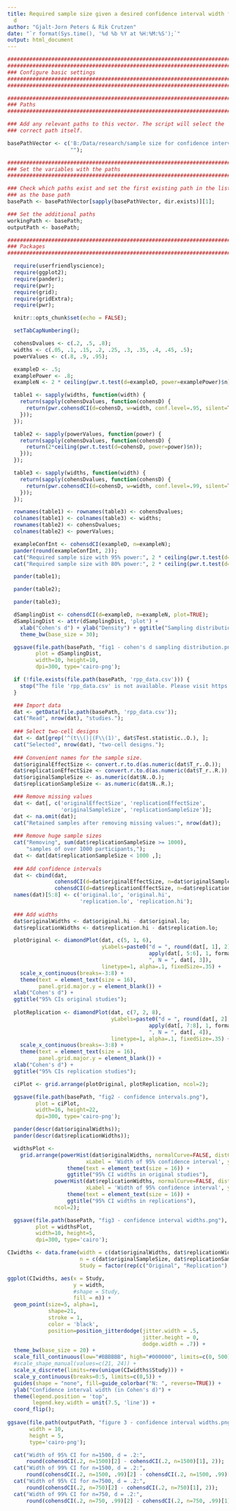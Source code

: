 ```yaml
---
title: Required sample size given a desired confidence interval width for Cohen's
  d
author: "Gjalt-Jorn Peters & Rik Crutzen"
date: "`r format(Sys.time(), '%d %b %Y at %H:%M:%S');`"
output: html_document
---
```


```r

################################################################################
################################################################################
### Configure basic settings
################################################################################
################################################################################

########################################################################
### Paths
########################################################################

### Add any relevant paths to this vector. The script will select the
### correct path itself.

basePathVector <- c('B:/Data/research/sample size for confidence intervals',
                    "");

########################################################################
### Set the variables with the paths
########################################################################

### Check which paths exist and set the first existing path in the list
### as the base path
basePath <- basePathVector[sapply(basePathVector, dir.exists)][1];

### Set the additional paths
workingPath <- basePath;
outputPath <- basePath;

########################################################################
### Packages
########################################################################

  require(userfriendlyscience);
  require(ggplot2);
  require(pander);
  require(pwr);
  require(grid);
  require(gridExtra);
  require(pwr);

  knitr::opts_chunk$set(echo = FALSE);

  setTabCapNumbering();

  cohensDvalues <- c(.2, .5, .8);
  widths <- c(.05, .1, .15, .2, .25, .3, .35, .4, .45, .5);
  powerValues <- c(.8, .9, .95);

  exampleD <- .5;
  examplePower <- .8;
  exampleN <- 2 * ceiling(pwr.t.test(d=exampleD, power=examplePower)$n);

  table1 <- sapply(widths, function(width) {
    return(sapply(cohensDvalues, function(cohensD) {
      return(pwr.cohensdCI(d=cohensD, w=width, conf.level=.95, silent=TRUE));
    }));
  });

  table2 <- sapply(powerValues, function(power) {
    return(sapply(cohensDvalues, function(cohensD) {
      return(2*ceiling(pwr.t.test(d=cohensD, power=power)$n));
    }));
  });

  table3 <- sapply(widths, function(width) {
    return(sapply(cohensDvalues, function(cohensD) {
      return(pwr.cohensdCI(d=cohensD, w=width, conf.level=.99, silent=TRUE));
    }));
  });

  rownames(table1) <- rownames(table3) <- cohensDvalues;
  colnames(table1) <- colnames(table3) <- widths;
  rownames(table2) <- cohensDvalues;
  colnames(table2) <- powerValues;

```

```r
  exampleConfInt <- cohensdCI(exampleD, n=exampleN);
  pander(round(exampleConfInt, 2));
  cat("Required sample size with 95% power:", 2 * ceiling(pwr.t.test(d=exampleConfInt[1], power=.95)$n));
  cat("Required sample size with 80% power:", 2 * ceiling(pwr.t.test(d=exampleConfInt[1], power=.80)$n));
```

```r
  pander(table1);
```

```r
  pander(table2);
```

```r
  pander(table3);
```

```r

  dSamplingDist <- cohensdCI(d=exampleD, n=exampleN, plot=TRUE);
  dSamplingDist <- attr(dSamplingDist, 'plot') +
    xlab("Cohen's d") + ylab("Density") + ggtitle("Sampling distribution for Cohen's d") +
    theme_bw(base_size = 30);

  ggsave(file.path(basePath, "fig1 - cohen's d sampling distribution.png"),
         plot = dSamplingDist,
         width=10, height=10,
         dpi=300, type='cairo-png');

```

```r

  if (!file.exists(file.path(basePath, 'rpp_data.csv'))) {
    stop("The file 'rpp_data.csv' is not available. Please visit https://osf.io/fgjvw and download it (see https://osf.io/bhcsf for the codebook).");
  }

  ### Import data
  dat <- getData(file.path(basePath, 'rpp_data.csv'));
  cat("Read", nrow(dat), "studies.");
  
  ### Select two-cell designs
  dat <- dat[grep('^(t\\()|(F\\(1)', dat$Test.statistic..O.), ];
  cat("Selected", nrow(dat), "two-cell designs.");
  
  ### Convenient names for the sample size.
  dat$originalEffectSize <- convert.r.to.d(as.numeric(dat$T_r..O.));
  dat$replicationEffectSize <- convert.r.to.d(as.numeric(dat$T_r..R.));
  dat$originalSampleSize <- as.numeric(dat$N..O.);
  dat$replicationSampleSize <- as.numeric(dat$N..R.);

  ### Remove missing values
  dat <- dat[, c('originalEffectSize', 'replicationEffectSize',
                 'originalSampleSize', 'replicationSampleSize')];
  dat <- na.omit(dat);
  cat("Retained samples after removing missing values:", nrow(dat));
  
  ### Remove huge sample sizes
  cat("Removing", sum(dat$replicationSampleSize >= 1000),
      "samples of over 1000 participants,");
  dat <- dat[dat$replicationSampleSize < 1000 ,];
  
  ### Add confidence intervals
  dat <- cbind(dat,
               cohensdCI(d=dat$originalEffectSize, n=dat$originalSampleSize),
               cohensdCI(d=dat$replicationEffectSize, n=dat$replicationSampleSize));
  names(dat)[5:8] <- c('original.lo', 'original.hi',
                       'replication.lo', 'replication.hi');
  
  ### Add widths
  dat$originalWidths <- dat$original.hi - dat$original.lo;
  dat$replicationWidths <- dat$replication.hi - dat$replication.lo;

```

```r

  plotOriginal <- diamondPlot(dat, c(5, 1, 6),
                              yLabels=paste0("d = ", round(dat[, 1], 2), " ",
                                             apply(dat[, 5:6], 1, formatCI),
                                             ", N = ", dat[, 3]),
                              linetype=1, alpha=.1, fixedSize=.35) +
    scale_x_continuous(breaks=-3:8) +
    theme(text = element_text(size = 16),
          panel.grid.major.y = element_blank()) +
  xlab("Cohen's d") +
  ggtitle("95% CIs original studies");
  
  plotReplication <- diamondPlot(dat, c(7, 2, 8),
                                 yLabels=paste0("d = ", round(dat[, 2], 2), " ",
                                             apply(dat[, 7:8], 1, formatCI),
                                             ", N = ", dat[, 4]),
                                 linetype=1, alpha=.1, fixedSize=.35) +
    scale_x_continuous(breaks=-3:8) +
    theme(text = element_text(size = 16),
          panel.grid.major.y = element_blank()) +
  xlab("Cohen's d") +
  ggtitle("95% CIs replication studies");

  ciPlot <- grid.arrange(plotOriginal, plotReplication, ncol=2);

  ggsave(file.path(basePath, "fig2 - confidence intervals.png"),
         plot = ciPlot,
         width=16, height=22,
         dpi=300, type='cairo-png');

```

```r

  pander(descr(dat$originalWidths));
  pander(descr(dat$replicationWidths));

  widthsPlot <-
    grid.arrange(powerHist(dat$originalWidths, normalCurve=FALSE, distCurve=FALSE, returnPlotOnly = TRUE,
                         xLabel = 'Width of 95% confidence interval', yLabel = 'Number of studies') +
                   theme(text = element_text(size = 16)) +
                   ggtitle("95% CI widths in original studies"),
               powerHist(dat$replicationWidths, normalCurve=FALSE, distCurve=FALSE, returnPlotOnly = TRUE,
                         xLabel = 'Width of 95% confidence interval', yLabel = 'Number of studies') +
                   theme(text = element_text(size = 16)) +
                   ggtitle("95% CI widths in replications"),
               ncol=2);

  ggsave(file.path(basePath, "fig3 - confidence interval widths.png"),
         plot = widthsPlot,
         width=10, height=5,
         dpi=300, type='cairo');

CIwidths <- data.frame(width = c(dat$originalWidths, dat$replicationWidths),
                       n = c(dat$originalSampleSize, dat$replicationSampleSize),
                       Study = factor(rep(c("Original", "Replication"), each=nrow(dat))));

ggplot(CIwidths, aes(x = Study,
                     y = width,
                     #shape = Study,
                     fill = n)) +
  geom_point(size=5, alpha=1,
             shape=21,
             stroke = 1,
             color = 'black',
             position=position_jitterdodge(jitter.width = .5,
                                           jitter.height = 0,
                                           dodge.width = .7)) +
  theme_bw(base_size = 20) +
  scale_fill_continuous(low="#BBBBBB", high="#000000", limits=c(0, 500)) +
  #scale_shape_manual(values=c(21, 24)) +
  scale_x_discrete(limits=rev(unique(CIwidths$Study))) +
  scale_y_continuous(breaks=0:5, limits=c(0,5)) +
  guides(shape = "none", fill=guide_colorbar("N: ", reverse=TRUE)) +
  ylab("Confidence interval width (in Cohen's d)") +
  theme(legend.position = 'top',
        legend.key.width = unit(7.5, 'line')) +
  coord_flip();
  
ggsave(file.path(outputPath, "figure 3 - confidence interval widths.png"), 
       width = 10,
       height = 5,
       type='cairo-png');

  cat("Width of 95% CI for n=1500, d = .2:",
      round(cohensdCI(.2, n=1500)[2] - cohensdCI(.2, n=1500)[1], 2));
  cat("Width of 99% CI for n=1500, d = .2:",
      round(cohensdCI(.2, n=1500, .99)[2] - cohensdCI(.2, n=1500, .99)[1], 2));
  cat("Width of 95% CI for n=7500, d = .2:",
      round(cohensdCI(.2, n=750)[2] - cohensdCI(.2, n=750)[1], 2));
  cat("Width of 99% CI for n=750, d = .2:",
      round(cohensdCI(.2, n=750, .99)[2] - cohensdCI(.2, n=750, .99)[1], 2));

```
